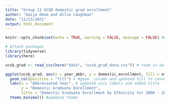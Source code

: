 ```yaml
---
title: "Group 11 UCSB domestic grad enrollment"
author: "Daija Odom and Allie Caughman"
date: "11/13/2021"
output: html_document
---
```


```r
knitr::opts_chunk$set(echo = TRUE, warning = FALSE, message = FALSE) #updated to show no warnings or messages

# Attach packages
library(tidyverse)
library(here)
```

```r
ucsb_grad <- read_csv(here("data", "ucsb_grad_data.csv")) # read in data
```

```r
ggplot(ucsb_grad, aes(x = year_abbr, y = domestic_enrollment, fill = ethnicity)) +
  geom_col(position = "fill") + #geom _column and updated fill to convert columns from absolute counts to proportions
  labs(x = "Abbreviated Year", # updated axis labels and added title
       y = "Domestic Graduate Enrollment",
       title = "Domestic Graduate Enrollment by Ethnicity for 2008 - 2019") +
  theme_minimal() #updated theme
```

